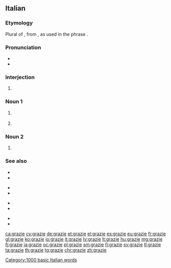 ==Italian==
{{rfc|ordering, examples, etc.}}

===Etymology===
Plural of {{m|it|grazia}}, from {{etyl|la|it}} {{m|la|gratia}}, as used in the phrase {{m|la|gratias agere||to thank, to express thanks}}.

===Pronunciation===
* {{IPA|/ˈɡrattsje/|[ˈɡrät̪͡ːs̪je]|lang=it}}
* {{audio|It-Grazie.oga|Audio|lang=it}}

===Interjection===
{{head|it|interjection}}

# {{l|en|[[thank you]], [[thanks]]!}}
#: {{ux|it|'''Grazie''' di essere venuti!|Thanks for coming!}}
===Noun 1===
{{it-noun|m|-}}

# {{l|en|a “[[thanks]]”}}
#: {{ux|it|Se ne andò senza neppure dirmi '''grazie'''.|He/She went away without even thanking me.}}
# {{l|en|gratitude}}

===Noun 2===
{{head|it|noun plural form|g=f}}

# {{plural of|grazia|lang=it}}

===See also===
{{top4}}
* {{l|it|grazie a}}
* {{l|it|grazie mille}}
{{mid4}}
* {{l|it|grazie molte}}
* {{l|it|grazie molte}}
{{mid4}}
* {{l|it|mille grazie}}
* {{l|it|molte grazie}}
{{mid4}}
* {{l|it|ringraziare}}
* {{l|it|tante grazie}}
{{bottom}}

[[Category:1000 basic Italian words]]

[[ca:grazie]]
[[cy:grazie]]
[[de:grazie]]
[[et:grazie]]
[[el:grazie]]
[[es:grazie]]
[[eu:grazie]]
[[fr:grazie]]
[[gl:grazie]]
[[ko:grazie]]
[[io:grazie]]
[[it:grazie]]
[[lv:grazie]]
[[lt:grazie]]
[[hu:grazie]]
[[mg:grazie]]
[[fj:grazie]]
[[ja:grazie]]
[[oc:grazie]]
[[pl:grazie]]
[[sm:grazie]]
[[fi:grazie]]
[[sv:grazie]]
[[tl:grazie]]
[[ta:grazie]]
[[th:grazie]]
[[tg:grazie]]
[[chr:grazie]]
[[zh:grazie]]